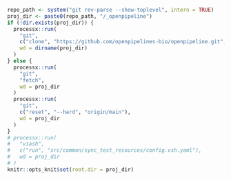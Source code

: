 
```r
repo_path <- system("git rev-parse --show-toplevel", intern = TRUE)
proj_dir <- paste0(repo_path, "/_openpipeline")
if (!dir.exists(proj_dir)) {
  processx::run(
    "git",
    c("clone", "https://github.com/openpipelines-bio/openpipeline.git", basename(proj_dir)),
    wd = dirname(proj_dir)
  )
} else {
  processx::run(
    "git", 
    "fetch",
    wd = proj_dir
  )
  processx::run(
    "git", 
    c("reset", "--hard", "origin/main"),
    wd = proj_dir
  )
}
# processx::run(
#   "viash",
#   c("run", "src/common/sync_test_resources/config.vsh.yaml"),
#   wd = proj_dir
# )
knitr::opts_knit$set(root.dir = proj_dir)
```
